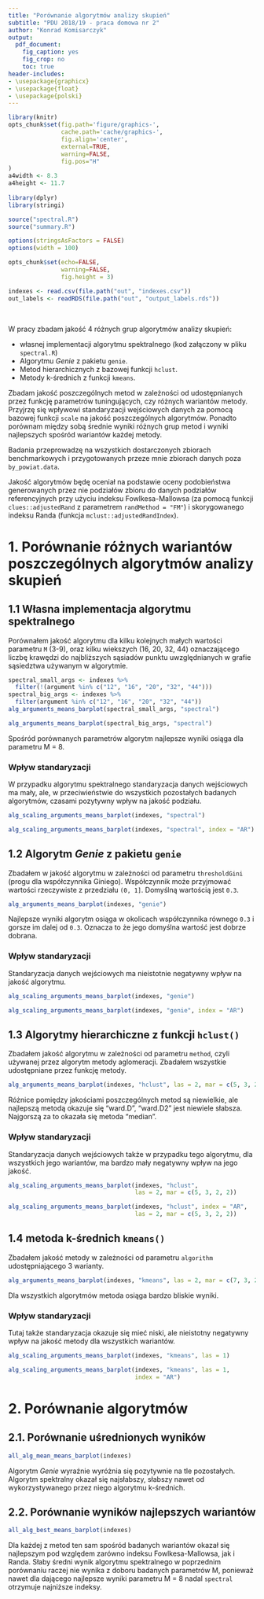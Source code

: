 ```yaml
---
title: "Porównanie algorytmów analizy skupień"
subtitle: "PDU 2018/19 - praca domowa nr 2"
author: "Konrad Komisarczyk"
output:
  pdf_document:
    fig_caption: yes
    fig_crop: no
    toc: true
header-includes: 
- \usepackage{graphicx}
- \usepackage{float}
- \usepackage{polski}
---
```



```r
library(knitr)
opts_chunk$set(fig.path='figure/graphics-', 
               cache.path='cache/graphics-', 
               fig.align='center',
               external=TRUE,
               warning=FALSE,
               fig.pos="H"
)
a4width <- 8.3
a4height <- 11.7
  
library(dplyr)
library(stringi)

source("spectral.R")
source("summary.R")

options(stringsAsFactors = FALSE)
options(width = 100)

opts_chunk$set(echo=FALSE,
               warning=FALSE,
               fig.height = 3)
```

```r
indexes <- read.csv(file.path("out", "indexes.csv"))
out_labels <- readRDS(file.path("out", "output_labels.rds"))
```

&nbsp;\newline
&nbsp;\newline
&nbsp;\newline
&nbsp;\newline
&nbsp;\newline
&nbsp;\newline
&nbsp;\newline
&nbsp;\newline
&nbsp;\newline


W pracy zbadam jakość 4 różnych grup algorytmów analizy skupień:

  * własnej implementacji algorytmu spektralnego (kod załączony w pliku `spectral.R`)
  * Algorytmu *Genie* z pakietu `genie`.
  * Metod hierarchicznych z bazowej funkcji `hclust`.
  * Metody k-średnich z funkcji `kmeans`.
  
Zbadam jakość poszczególnych metod w zależności od udostępnianych przez funkcję parametrów tuningujących, czy różnych wariantów metody.
Przyjrzę się wpływowi standaryzacji wejściowych danych za pomocą bazowej funkcji `scale` na jakość poszczególnych algorytmów.
Ponadto porównam między sobą średnie wyniki różnych grup metod i wyniki najlepszych spośród wariantów każdej metody.

Badania przeprowadzę na wszystkich dostarczonych zbiorach benchmarkowych i przygotowanych przeze mnie zbiorach danych poza `by_powiat.data`.

Jakość algorytmów będę oceniał na podstawie oceny podobieństwa generowanych przez nie podziałów zbioru do danych podziałów referencyjnych przy użyciu indeksu Fowlkesa-Mallowsa (za pomocą funkcji `clues::adjustedRand` z parametrem `randMethod = "FM"`) i skorygowanego indeksu Randa (funkcja `mclust::adjustedRandIndex`).

\newpage
# 1. Porównanie różnych wariantów poszczególnych algorytmów analizy skupień

## 1.1 Własna implementacja algorytmu spektralnego

Porównałem jakość algorytmu dla kilku kolejnych małych wartości parametru `M` (3-9), oraz kilku wiekszych (16, 20, 32, 44) oznaczającego liczbę krawędzi do najbliższych sąsiadów punktu uwzględnianych w grafie sąsiedztwa używanym w algorytmie. 

```r
spectral_small_args <- indexes %>%
  filter(!(argument %in% c("12", "16", "20", "32", "44")))
spectral_big_args <- indexes %>%
  filter(argument %in% c("12", "16", "20", "32", "44"))
alg_arguments_means_barplot(spectral_small_args, "spectral")
```

```r
alg_arguments_means_barplot(spectral_big_args, "spectral")
```

Spośród porównanych parametrów algorytm najlepsze wyniki osiąga dla parametru M = 8.

\newpage
### Wpływ standaryzacji

W przypadku algorytmu spektralnego standaryzacja danych wejściowych ma mały, ale, w przeciwieństwie do wszystkich pozostałych badanych algorytmów, czasami pozytywny wpływ na jakość podziału.

```r
alg_scaling_arguments_means_barplot(indexes, "spectral")
```

```r
alg_scaling_arguments_means_barplot(indexes, "spectral", index = "AR")
```


\newpage
## 1.2 Algorytm *Genie* z pakietu `genie`

Zbadałem w jakość algorytmu w zależności od parametru `thresholdGini` (progu dla współczynnika Giniego). Współczynnik może przyjmować wartości rzeczywiste z przedziału `(0, 1]`. Domyślną wartością jest `0.3`.


```r
alg_arguments_means_barplot(indexes, "genie")
```

Najlepsze wyniki algorytm osiąga w okolicach współczynnika równego `0.3` i gorsze im dalej od `0.3`. Oznacza to że jego domyślna wartość jest dobrze dobrana. 

\newpage
### Wpływ standaryzacji

Standaryzacja danych wejściowych ma nieistotnie negatywny wpływ na jakość algorytmu.

```r
alg_scaling_arguments_means_barplot(indexes, "genie")
```

```r
alg_scaling_arguments_means_barplot(indexes, "genie", index = "AR")
```



\newpage
## 1.3 Algorytmy hierarchiczne z funkcji `hclust()`

Zbadałem jakość algorytmu w zależności od parametru `method`, czyli używanej przez algorytm metody aglomeracji. Zbadałem wszystkie udostępniane przez funkcję metody.

```r
alg_arguments_means_barplot(indexes, "hclust", las = 2, mar = c(5, 3, 2, 2))
```

Różnice pomiędzy jakościami poszczególnych metod są niewielkie, ale najlepszą metodą okazuje się "ward.D", "ward.D2" jest niewiele słabsza. Najgorszą za to okazała się metoda "median".

\newpage
### Wpływ standaryzacji

Standaryzacja danych wejściowych także w przypadku tego algorytmu, dla wszystkich jego wariantów, ma bardzo mały negatywny wpływ na jego jakość.

```r
alg_scaling_arguments_means_barplot(indexes, "hclust", 
                                    las = 2, mar = c(5, 3, 2, 2))
```

```r
alg_scaling_arguments_means_barplot(indexes, "hclust", index = "AR",
                                    las = 2, mar = c(5, 3, 2, 2))
```




\newpage
## 1.4 metoda k-średnich `kmeans()`

Zbadałem jakość metody w zależności od parametru `algorithm` udostępniającego 3 warianty.

```r
alg_arguments_means_barplot(indexes, "kmeans", las = 2, mar = c(7, 3, 2, 2))
```

Dla wszystkich algorytmów metoda osiąga bardzo bliskie wyniki.

\newpage
### Wpływ standaryzacji

Tutaj także standaryzacja okazuje się mieć niski, ale nieistotny negatywny wpływ na jakość metody dla wszystkich wariantów.

```r
alg_scaling_arguments_means_barplot(indexes, "kmeans", las = 1)
```

```r
alg_scaling_arguments_means_barplot(indexes, "kmeans", las = 1, 
                                    index = "AR")
```


\newpage
# 2. Porównanie algorytmów

## 2.1. Porównanie uśrednionych wyników

```r
all_alg_mean_means_barplot(indexes)
```


Algorytm *Genie* wyraźnie wyróżnia się pozytywnie na tle pozostałych. Algorytm spektralny okazał się najsłabszy, słabszy nawet od wykorzystywanego przez niego algorytmu k-średnich.


\newpage
## 2.2. Porównanie wyników najlepszych wariantów

```r
all_alg_best_means_barplot(indexes)
```

Dla każdej z metod ten sam spośród badanych wariantów okazał się najlepszym pod względem zarówno indeksu Fowlkesa-Mallowsa, jak i Randa. 
Słaby średni wynik algorytmu spektralnego w poprzednim porównaniu raczej nie wynika z doboru badanych parametrów M, ponieważ nawet dla dającego najlepsze wyniki parametru M = 8 nadal `spectral` otrzymuje najniższe indeksy.

